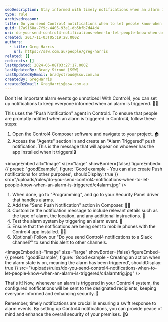 ```yaml
---
seoDescription: Stay informed with timely notifications when an alarm is triggered in Control4, keeping everyone on the same page for enhanced security and swift response.
type: rule
archivedreason:
title: Do you send Control4 notifications when to let people know when an Alarm is triggered?
guid: 17a9168a-7f9c-4405-93e1-db5bfb7d44d4
uri: do-you-send-control4-notifications-when-to-let-people-know-when-an-alarm-is-triggered
created: 2017-11-03T05:19:28.000Z
authors:
  - title: Greg Harris
    url: https://ssw.com.au/people/greg-harris
related: []
redirects: []
lastUpdated: 2024-06-08T03:27:17.000Z
lastUpdatedBy: Brady Stroud [SSW]
lastUpdatedByEmail: bradystroud@ssw.com.au
createdBy: GregHarris
createdByEmail: GregHarris@ssw.com.au
---
```


Don't let important alarm events go unnoticed! With Control4, you can set up notifications to keep everyone informed when an alarm is triggered. 📣🚨

This uses the "Push Notification" agent in Control4.
To ensure that people are promptly notified when an alarm is triggered in Control4, follow these steps:

1. Open the Control4 Composer software and navigate to your project. 🏠
2. Access the "Agents" section in and create an "Alarm Triggered" push notification. This is the message that will appear on whoever has the app installed when it triggers!🔒

<imageEmbed
  alt="Image"
  size="large"
  showBorder={false}
  figureEmbed={{
    preset: "goodExample",
    figure: 'Good example - You can also create Push notifications for other purposes',
    shouldDisplay: true
  }}
  src="/uploads/rules/do-you-send-control4-notifications-when-to-let-people-know-when-an-alarm-is-triggered/c4alarm.jpg"
/>

1. When done, go to "Programming", and go to your Security Panel driver that handles alarms.
2. Add the "Send Push Notification" action in Composer. 📧💬
3. Customize the notification message to include relevant details such as the type of alarm, the location, and any additional instructions. 📝
4. Test the alarm system by triggering an alarm event. 🚨
5. Ensure that the notifications are being sent to mobile phones with the Control4 app installed. 📲🏡
6. (Optional) Follow our "Do you send Control4 notifications to a Slack channel?" to send this alert to other channels.

<imageEmbed
  alt="Image"
  size="large"
  showBorder={false}
  figureEmbed={{
    preset: "goodExample",
    figure: 'Good example - Creating an action when the alarm state is on, meaning the alarm has been triggered',
    shouldDisplay: true
  }}
  src="/uploads/rules/do-you-send-control4-notifications-when-to-let-people-know-when-an-alarm-is-triggered/c4alarmtrig.jpg"
/>

That's it! Now, whenever an alarm is triggered in your Control4 system, the configured notifications will be sent to the designated recipients, keeping everyone informed and enhancing security. 🙌

Remember, timely notifications are crucial in ensuring a swift response to alarm events. By setting up Control4 notifications, you can provide peace of mind and enhance the overall security of your premises. 🚀🔒
